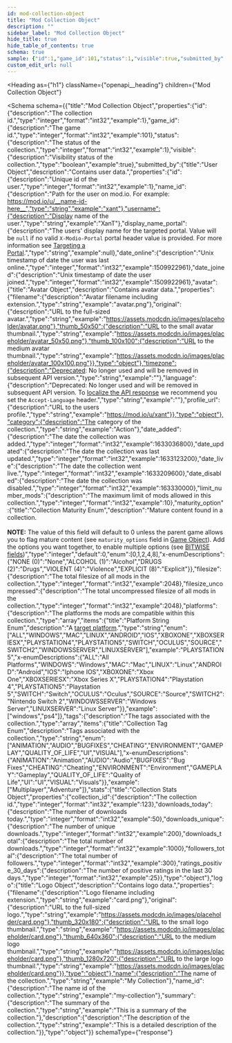 ```yaml
---
id: mod-collection-object
title: "Mod Collection Object"
description: ""
sidebar_label: "Mod Collection Object"
hide_title: true
hide_table_of_contents: true
schema: true
sample: {"id":1,"game_id":101,"status":1,"visible":true,"submitted_by":{"id":1,"name_id":"xant","username":"XanT","display_name_portal":null,"date_online":1509922961,"date_joined":1509922961,"avatar":{"filename":"avatar.png","original":"https://assets.modcdn.io/images/placeholder/avatar.png","thumb_50x50":"https://assets.modcdn.io/images/placeholder/avatar_50x50.png","thumb_100x100":"https://assets.modcdn.io/images/placeholder/avatar_100x100.png"},"timezone":"","language":"","profile_url":"https://mod.io/u/xant"},"category":"Action","date_added":1633036800,"date_updated":1633123200,"date_live":1633209600,"date_disabled":163330000,"limit_number_mods":10,"maturity_option":0,"filesize":2048,"filesize_uncompressed":2048,"platforms":["windows","ps4"],"tags":["Multiplayer","Adventure"],"stats":{"collection_id":123,"downloads_today":50,"downloads_unique":200,"downloads_total":1000,"followers_total":300,"ratings_positive_30_days":25},"logo":{"filename":"card.png","original":"https://assets.modcdn.io/images/placeholder/card.png","thumb_320x180":"https://assets.modcdn.io/images/placeholder/card.png","thumb_640x360":"https://assets.modcdn.io/images/placeholder/card.png","thumb_1280x720":"https://assets.modcdn.io/images/placeholder/card.png"},"name":"My Collection","name_id":"my-collection","summary":"This is a summary of the collection.","description":"This is a detailed description of the collection."}
custom_edit_url: null
---
```



<Heading
  as={"h1"}
  className={"openapi__heading"}
  children={"Mod Collection Object"}
>
</Heading>





<Schema
  schema={{"title":"Mod Collection Object","properties":{"id":{"description":"The collection id.","type":"integer","format":"int32","example":1},"game_id":{"description":"The game id.","type":"integer","format":"int32","example":101},"status":{"description":"The status of the collection.","type":"integer","format":"int32","example":1},"visible":{"description":"Visibility status of the collection.","type":"boolean","example":true},"submitted_by":{"title":"User Object","description":"Contains user data.","properties":{"id":{"description":"Unique id of the user.","type":"integer","format":"int32","example":1},"name_id":{"description":"Path for the user on mod.io. For example: https://mod.io/u/__name-id-here__","type":"string","example":"xant"},"username":{"description":"Display name of the user.","type":"string","example":"XanT"},"display_name_portal":{"description":"The users' display name for the targeted portal. Value will be `null` if no valid `X-Modio-Portal` portal header value is provided. For more information see [Targeting a Portal](/restapi/platforms#targeting-a-portal).","type":"string","example":null},"date_online":{"description":"Unix timestamp of date the user was last online.","type":"integer","format":"int32","example":1509922961},"date_joined":{"description":"Unix timestamp of date the user joined.","type":"integer","format":"int32","example":1509922961},"avatar":{"title":"Avatar Object","description":"Contains avatar data.","properties":{"filename":{"description":"Avatar filename including extension.","type":"string","example":"avatar.png"},"original":{"description":"URL to the full-sized avatar.","type":"string","example":"https://assets.modcdn.io/images/placeholder/avatar.png"},"thumb_50x50":{"description":"URL to the small avatar thumbnail.","type":"string","example":"https://assets.modcdn.io/images/placeholder/avatar_50x50.png"},"thumb_100x100":{"description":"URL to the medium avatar thumbnail.","type":"string","example":"https://assets.modcdn.io/images/placeholder/avatar_100x100.png"}},"type":"object"},"timezone":{"description":"Deprecated: No longer used and will be removed in subsequent API version.","type":"string","example":""},"language":{"description":"Deprecated: No longer used and will be removed in subsequent API version. To [localize the API response](/restapi/docs/localization) we recommend you set the `Accept-Language` header.","type":"string","example":""},"profile_url":{"description":"URL to the users profile.","type":"string","example":"https://mod.io/u/xant"}},"type":"object"},"category":{"description":"The category of the collection.","type":"string","example":"Action"},"date_added":{"description":"The date the collection was added.","type":"integer","format":"int32","example":1633036800},"date_updated":{"description":"The date the collection was last updated.","type":"integer","format":"int32","example":1633123200},"date_live":{"description":"The date the collection went live.","type":"integer","format":"int32","example":1633209600},"date_disabled":{"description":"The date the collection was disabled.","type":"integer","format":"int32","example":163330000},"limit_number_mods":{"description":"The maximum limit of mods allowed in this collection.","type":"integer","format":"int32","example":10},"maturity_option":{"title":"Collection Maturity Enum","description":"Mature content found in a collection.<br /><br />__NOTE:__ The value of this field will default to 0 unless the parent game allows you to flag mature content (see `maturity_options` field in [Game Object](/restapi/docs/schemas/game-object)). Add the options you want together, to enable multiple options (see [BITWISE fields](/restapi/filtering#-bitwise-and-bitwise-and))","type":"integer","default":0,"enum":[0,1,2,4,8],"x-enumDescriptions":{"NONE (0)":"None","ALCOHOL (1)":"Alcohol","DRUGS (2)":"Drugs","VIOLENT (4)":"Violence","EXPLICIT (8)":"Explicit"}},"filesize":{"description":"The total filesize of all mods in the collection.","type":"integer","format":"int32","example":2048},"filesize_uncompressed":{"description":"The total uncompressed filesize of all mods in the collection.","type":"integer","format":"int32","example":2048},"platforms":{"description":"The platforms the mods are compatible within this collection.","type":"array","items":{"title":"Platform String Enum","description":"A [target platform](/restapi/platforms#targeting-a-platform).","type":"string","enum":["ALL","WINDOWS","MAC","LINUX","ANDROID","IOS","XBOXONE","XBOXSERIESX","PLAYSTATION4","PLAYSTATION5","SWITCH","OCULUS","SOURCE","SWITCH2","WINDOWSSERVER","LINUXSERVER"],"example":"PLAYSTATION5","x-enumDescriptions":{"ALL":"All Platforms","WINDOWS":"Windows","MAC":"Mac","LINUX":"Linux","ANDROID":"Android","IOS":"Iphone IOS","XBOXONE":"Xbox One","XBOXSERIESX":"Xbox Series X","PLAYSTATION4":"Playstation 4","PLAYSTATION5":"Playstation 5","SWITCH":"Switch","OCULUS":"Oculus","SOURCE":"Source","SWITCH2":"Nintendo Switch 2","WINDOWSSERVER":"Windows Server","LINUXSERVER":"Linux Server"}},"example":["windows","ps4"]},"tags":{"description":"The tags associated with the collection.","type":"array","items":{"title":"Collection Tag Enum","description":"Tags associated with the collection.","type":"string","enum":["ANIMATION","AUDIO","BUGFIXES","CHEATING","ENVIRONMENT","GAMEPLAY","QUALITY_OF_LIFE","UI","VISUAL"],"x-enumDescriptions":{"ANIMATION":"Animation","AUDIO":"Audio","BUGFIXES":"Bug Fixes","CHEATING":"Cheating","ENVIRONMENT":"Environment","GAMEPLAY":"Gameplay","QUALITY_OF_LIFE":"Quality of Life","UI":"UI","VISUAL":"Visuals"}},"example":["Multiplayer","Adventure"]},"stats":{"title":"Collection Stats Object","properties":{"collection_id":{"description":"The collection id.","type":"integer","format":"int32","example":123},"downloads_today":{"description":"The number of downloads today.","type":"integer","format":"int32","example":50},"downloads_unique":{"description":"The number of unique downloads.","type":"integer","format":"int32","example":200},"downloads_total":{"description":"The total number of downloads.","type":"integer","format":"int32","example":1000},"followers_total":{"description":"The total number of followers.","type":"integer","format":"int32","example":300},"ratings_positive_30_days":{"description":"The number of positive ratings in the last 30 days.","type":"integer","format":"int32","example":25}},"type":"object"},"logo":{"title":"Logo Object","description":"Contains logo data.","properties":{"filename":{"description":"Logo filename including extension.","type":"string","example":"card.png"},"original":{"description":"URL to the full-sized logo.","type":"string","example":"https://assets.modcdn.io/images/placeholder/card.png"},"thumb_320x180":{"description":"URL to the small logo thumbnail.","type":"string","example":"https://assets.modcdn.io/images/placeholder/card.png"},"thumb_640x360":{"description":"URL to the medium logo thumbnail.","type":"string","example":"https://assets.modcdn.io/images/placeholder/card.png"},"thumb_1280x720":{"description":"URL to the large logo thumbnail.","type":"string","example":"https://assets.modcdn.io/images/placeholder/card.png"}},"type":"object"},"name":{"description":"The name of the collection.","type":"string","example":"My Collection"},"name_id":{"description":"The name id of the collection.","type":"string","example":"my-collection"},"summary":{"description":"The summary of the collection.","type":"string","example":"This is a summary of the collection."},"description":{"description":"The description of the collection.","type":"string","example":"This is a detailed description of the collection."}},"type":"object"}}
  schemaType={"response"}
>
  
</Schema>
            